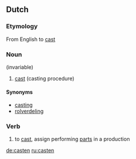 ==Dutch==

===Etymology===
From English to [[cast]]

===Noun===
{{infl|nl|noun|g=n}} (invariable)

# [[cast]] (casting procedure)

====Synonyms====
* [[casting]]
* [[rolverdeling]]

===Verb===
{{nl-verb|cast|cast|castte|castten|hebben|gecast}}

# to [[cast]], assign performing [[parts]] in a production

[[de:casten]]
[[ru:casten]]